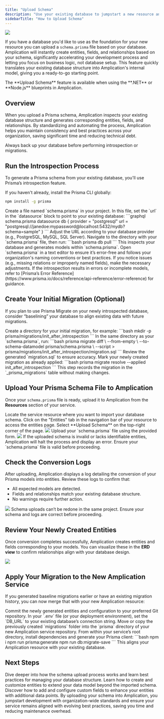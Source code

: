 ```yaml
---
title: "Upload Schema"
description: "Use your existing database to jumpstart a new resource and generate Amplication entities and relationships by uploading its Prisma schema."
sidebarTitle: "How to Upload Schema"
---
```


<Frame>
    <img src="/images/day-one/upload-prisma-schema.png" />
</Frame>

If you have a database you'd like to use as the foundation for your new resource you can upload a `schema.prisma` file based on your database.
Amplication will instantly create entities, fields, and relationships based on your schema, significantly accelerating your development process and letting you focus on business logic, not database setup.
This feature quickly translates your existing database structure into Amplication's internal model, giving you a ready-to-go starting point.

<Note>
The **Upload Schema** feature is available when using the **.NET** or **Node.js** blueprints in Amplication.
</Note>

## Overview

When you upload a Prisma schema, Amplication inspects your existing database structure and generates corresponding entities, fields, and relationships. By standardizing and automating the process, Amplication helps you maintain consistency and best practices across your organization, saving significant time and reducing technical debt.

<Warning>
Always back up your database before performing introspection or migrations.
</Warning>

## Run the Introspection Process

To generate a Prisma schema from your existing database, you'll use Prisma’s introspection feature.

<Steps>
<Step title="Install Prisma CLI">
If you haven't already, install the Prisma CLI globally:

```bash
npm install -g prisma
```
</Step>

<Step title="Create a Prisma Schema File">
Create a file named `schema.prisma` in your project. In this file, set the `url` in the `datasource` block to point to your existing database:
```graphql schema.prisma
datasource db {
  provider = "postgresql"
  url      = "postgresql://janedoe:mypassword@localhost:5432/mydb?schema=sample"
}
```
Adjust the URL according to your database provider (e.g., PostgreSQL, MySQL, SQL Server).
</Step>

<Step title="Run Prisma Introspection">
Navigate to the directory with your `schema.prisma` file, then run:
```bash
prisma db pull
```
This inspects your database and generates models within `schema.prisma`.
</Step>

<Step title="Validate Your Generated Schema">
Open `schema.prisma` in a text editor to ensure it’s error-free and follows your organization's naming conventions or best practices. If you notice issues (e.g., missing relations or improperly named fields), make the necessary adjustments.
</Step>
</Steps>

<Warning>
If the introspection results in errors or incomplete models, refer to [Prisma’s Error Reference](https://www.prisma.io/docs/reference/api-reference/error-reference) for guidance.
</Warning>

## Create Your Initial Migration (Optional)

If you plan to use Prisma Migrate on your newly introspected database, consider “baselining” your database to align existing data with future migrations.

<Steps>
<Step title="Initialize a Migrations Folder">
Create a directory for your initial migration, for example:
```bash
mkdir -p prisma/migrations/init_after_introspection
```
</Step>

<Step title="Generate a Baseline Migration Script">
In the same directory as your `schema.prisma`, run:
```bash
prisma migrate diff \
  --from-empty \
  --to-schema-datamodel prisma/schema.prisma \
  --script > prisma/migrations/init_after_introspection/migration.sql
```
Review the generated `migration.sql` to ensure accuracy.
</Step>

<Step title="Apply the Baseline Migration">
Mark your newly created migration as already applied:
```bash
prisma migrate resolve --applied init_after_introspection
```
This step records the migration in the `_prisma_migrations` table without making changes.
</Step>
</Steps>

## Upload Your Prisma Schema File to Amplication

Once your `schema.prisma` file is ready, upload it to Amplication from the **Resources** section of your service.

<Steps>
<Step title="Open Your Resource in Amplication">
Locate the service resource where you want to import your database schema.
</Step>

<Step title="Navigate to Entities">
Click on the "Entities" tab in the navigation bar of your resource to access the entities page.
</Step>

<Step title="Click 'Upload Schema'">
Select **Upload Schema** on the top-right corner of the page.

<Frame>
    <img src="/images/day-one/upload-prisma-schema-button.png" />
</Frame>
</Step>

<Step title="Attach Your File">
Upload your `schema.prisma` file using the provided form.
<Frame>
    <img src="/images/day-one/upload-prisma-schema.png" />
</Frame>
</Step>
</Steps>

<Warning>
If the uploaded schema is invalid or lacks identifiable entities, Amplication will halt the process and display an error. Ensure your `schema.prisma` file is valid before proceeding.
</Warning>

## Check the Conversion Logs

After uploading, Amplication displays a log detailing the conversion of your Prisma models into entities. Review these logs to confirm that:

- All expected models are detected.
- Fields and relationships match your existing database structure.
- No warnings require further action.

<Frame>
    <img src="/images/day-one/import-prisma-schema-logs.png" />
</Frame>

<Warning>
Schema uploads can’t be redone in the same project. Ensure your schema and logs are correct before proceeding.
</Warning>

## Review Your Newly Created Entities

Once conversion completes successfully, Amplication creates entities and fields corresponding to your models. You can visualize these in the **ERD view** to confirm relationships align with your database design.

<Frame caption="Example ERD view after a successful schema upload">
  <img src="/images/day-one/amplication-erd-view.png" />
</Frame>

## Apply Your Migration to the New Amplication Service

If you generated baseline migrations earlier or have an existing migration history, you can now merge that with your new Amplication resource:

<Steps>
<Step title="Commit Changes">
Commit the newly generated entities and configuration to your preferred Git repository.
</Step>

<Step title="Update Environment Variables">
In your `.env` file (or your deployment environment), set the `DB_URL` to your existing database’s connection string.
</Step>

<Step title="Copy Migrations Folder">
Move or copy the previously created `migrations` folder into the `prisma` directory of your new Amplication service repository.
</Step>

<Step title="Run Database Commands">
From within your service’s root directory, install dependencies and generate your Prisma client:
```bash
npm i
npm run prisma:generate
npm run db:migrate-save
```
This aligns your Amplication resource with your existing database.
</Step>
</Steps>

## Next Steps

<CardGroup cols={2}>
  <Card
    title="Learn More About Schema Upload"
    icon="lightbulb"
    href="/day-one/understanding-upload-schema"
  >
    Dive deeper into how the schema upload process works and learn best practices for managing your database structure.
  </Card>
  <Card
    title="Create Custom Entities"
    icon="database"
    href="/day-one/entities"
  >
    Learn how to create and customize entities to extend your data model beyond the imported schema.
  </Card>
  <Card
    title="Define Custom Fields"
    icon="table-columns"
    href="/day-one/entity-fields"
  >
    Discover how to add and configure custom fields to enhance your entities with additional data points.
  </Card>
</CardGroup>

<Tip>
By uploading your schema into Amplication, you jumpstart development with organization-wide standards and ensure your service remains aligned with evolving best practices, saving you time and reducing maintenance overhead.
</Tip>